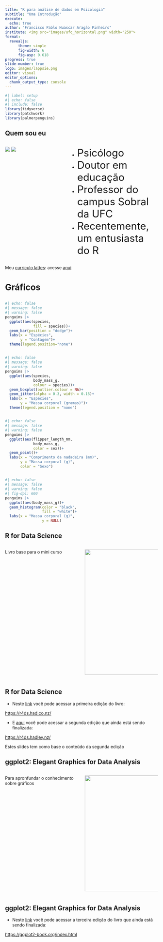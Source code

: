 ```yaml
---
title: "R para análise de dados em Psicologia"
subtitle: "Uma Introdução"
execute:
  echo: true
author: "Francisco Pablo Huascar Aragão Pinheiro"
institute: <img src="images/ufc_horizontal.png" width="250">
format: 
  revealjs:
      theme: simple
      fig-width: 6
      fig-asp: 0.618
progress: true
slide-number: true
logo: images/lappsie.png
editor: visual
editor_options: 
  chunk_output_type: console
---
```


```r
#| label: setup
#| echo: false
#| include: false
library(tidyverse)
library(patchwork)
library(palmerpenguins)
```

## Quem sou eu

::: columns
::: {.column width="40%"}
![](images/logo_pos.png) ![](images/lappsie.png)
:::

::: {.column width="60%"}
::: incremental
-   [Psicólogo]{style="font-size:25pt;"}
-   [Doutor em educação]{style="font-size:25pt;"}
-   [Professor do campus Sobral da UFC]{style="font-size:25pt;"}
-   [Recentemente, um entusiasta do R]{style="font-size:25pt;"}
:::
:::
:::

::: aside
Meu [currículo lattes](http://lattes.cnpq.br/8266089190930601): acesse [aqui](http://lattes.cnpq.br/8266089190930601)
:::


# Gráficos

## {#slide2-id data-menu-title="Barras"}

```r
#| echo: false
#| message: false
#| warning: false
penguins |> 
  ggplot(aes(species, 
             fill = species))+
  geom_bar(position = "dodge")+
  labs(x = "Espécies",
       y = "Contagem")+
  theme(legend.position="none")
```

## {#slide3-id data-menu-title="Caixa e bigodes"}

```r
#| echo: false
#| message: false
#| warning: false
penguins |> 
  ggplot(aes(species,
             body_mass_g,
             colour = species))+
  geom_boxplot(outlier.colour = NA)+
  geom_jitter(alpha = 0.3, width = 0.15)+
  labs(x = "Espécies",
       y = "Massa corporal (gramas)")+
  theme(legend.position = "none")

```

## {#slide4-id data-menu-title="Dispersão"}

```r
#| echo: false
#| message: false
#| warning: false
penguins |> 
  ggplot(aes(flipper_length_mm, 
             body_mass_g,
             color = sex))+
  geom_point()+
  labs(x = "Comprimento da nadadeira (mm)",
       y = "Massa corporal (g)",
       color = "Sexo")
```

## {#slide6-id data-menu-title="Histograma"}

```r
#| echo: false
#| message: false
#| warning: false
#| fig-dpi: 600
penguins |> 
  ggplot(aes(body_mass_g))+
  geom_histogram(color = "black",
                 fill = "white")+
  labs(x = "Massa corporal (g)",
                 y = NULL)
```


## R for Data Science

::: columns
::: {.column width="50%"}
Livro base para o mini curso
:::

::: {.column width="50%"}
[![](images/r_for_d_s.jpg){fig-alt="Capa do livro R for Data Science. Uma coruja se destaca na ilustração" fig-align="right" width="412"}](https://r4ds.had.co.nz/)
:::
:::

## R for Data Science

-   Neste [link](https://r4ds.had.co.nz/ "R for Data Science") você pode acessar a primeira edição do livro:

<https://r4ds.had.co.nz/>

-   E [aqui](https://r4ds.hadley.nz/ "R for Data Science") você pode acessar a segunda edição que ainda está sendo finalizada:

<https://r4ds.hadley.nz/>

::: aside
Estes slides tem como base o conteúdo da segunda edição
:::

## ggplot2: Elegant Graphics for Data Analysis

::: columns
::: {.column width="50%"}
Para apronfundar o conhecimento sobre gráficos
:::

::: {.column width="50%"}
[![](images/ggplot.jpg){fig-align="right" width="380"}](https://r4ds.had.co.nz/)
:::
:::

## ggplot2: Elegant Graphics for Data Analysis

-   Neste [link](https://ggplot2-book.org/index.html "ggplot2: Elegant Graphics for Data Analysis") você pode acessar a terceira edição do livro que ainda está sendo finalizada:

<https://ggplot2-book.org/index.html>



